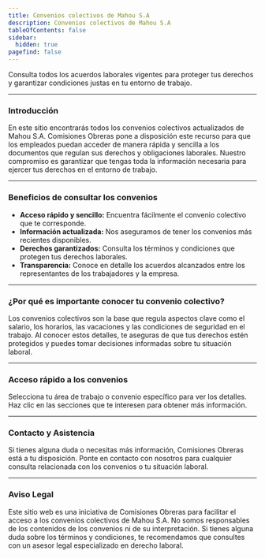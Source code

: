 ```yaml
---
title: Convenios colectivos de Mahou S.A
description: Convenios colectivos de Mahou S.A
tableOfContents: false
sidebar:
  hidden: true
pagefind: false
---
```


Consulta todos los acuerdos laborales vigentes para proteger tus derechos y garantizar condiciones justas en tu entorno de trabajo.

---

### Introducción
En este sitio encontrarás todos los convenios colectivos actualizados de Mahou S.A. Comisiones Obreras pone a disposición este recurso para que los empleados puedan acceder de manera rápida y sencilla a los documentos que regulan sus derechos y obligaciones laborales. Nuestro compromiso es garantizar que tengas toda la información necesaria para ejercer tus derechos en el entorno de trabajo.

---

### Beneficios de consultar los convenios
- **Acceso rápido y sencillo:** Encuentra fácilmente el convenio colectivo que te corresponde.
- **Información actualizada:** Nos aseguramos de tener los convenios más recientes disponibles.
- **Derechos garantizados:** Consulta los términos y condiciones que protegen tus derechos laborales.
- **Transparencia:** Conoce en detalle los acuerdos alcanzados entre los representantes de los trabajadores y la empresa.

---

### ¿Por qué es importante conocer tu convenio colectivo?
Los convenios colectivos son la base que regula aspectos clave como el salario, los horarios, las vacaciones y las condiciones de seguridad en el trabajo. Al conocer estos detalles, te aseguras de que tus derechos estén protegidos y puedes tomar decisiones informadas sobre tu situación laboral.

---

### Acceso rápido a los convenios
Selecciona tu área de trabajo o convenio específico para ver los detalles. Haz clic en las secciones que te interesen para obtener más información.

---

### Contacto y Asistencia
Si tienes alguna duda o necesitas más información, Comisiones Obreras está a tu disposición. Ponte en contacto con nosotros para cualquier consulta relacionada con los convenios o tu situación laboral.

---

### Aviso Legal
Este sitio web es una iniciativa de Comisiones Obreras para facilitar el acceso a los convenios colectivos de Mahou S.A. No somos responsables de los contenidos de los convenios ni de su interpretación. Si tienes alguna duda sobre los términos y condiciones, te recomendamos que consultes con un asesor legal especializado en derecho laboral.
